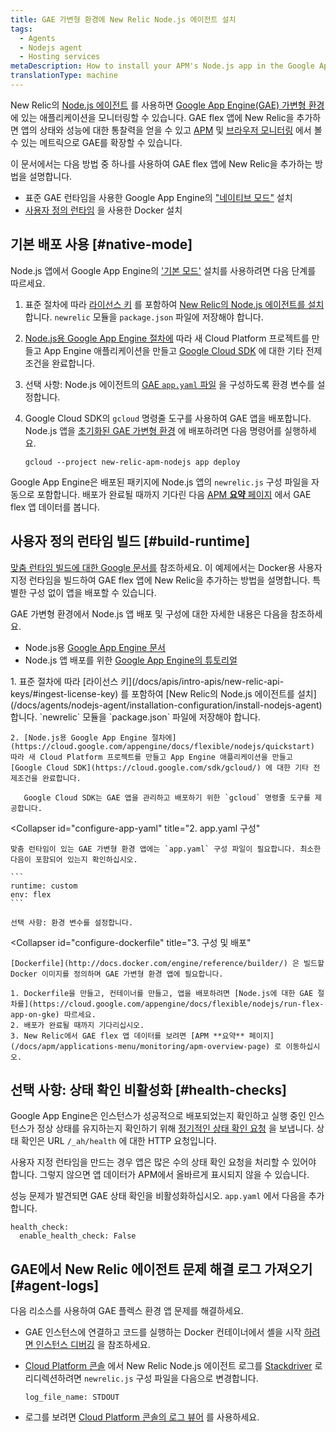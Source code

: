 ```yaml
---
title: GAE 가변형 환경에 New Relic Node.js 에이전트 설치
tags:
  - Agents
  - Nodejs agent
  - Hosting services
metaDescription: How to install your APM's Node.js app in the Google App Engine (GAE) flexible environment.
translationType: machine
---
```


New Relic의 [Node.js 에이전트](/docs/agents/nodejs-agent/getting-started/introduction-new-relic-nodejs) 를 사용하면 [Google App Engine(GAE) 가변형 환경](https://cloud.google.com/appengine/docs/flexible/nodejs/) 에 있는 애플리케이션을 모니터링할 수 있습니다. GAE flex 앱에 New Relic을 추가하면 앱의 상태와 성능에 대한 통찰력을 얻을 수 있고 [APM](/docs/apm/new-relic-apm/getting-started/introduction-new-relic-apm) 및 [브라우저 모니터링](/docs/browser/new-relic-browser/getting-started/introduction-new-relic-browser) 에서 볼 수 있는 메트릭으로 GAE를 확장할 수 있습니다.

이 문서에서는 다음 방법 중 하나를 사용하여 GAE flex 앱에 New Relic을 추가하는 방법을 설명합니다.

* 표준 GAE 런타임을 사용한 Google App Engine의 ["네이티브 모드"](/docs/accounts-partnerships/partnerships/google-cloud-platform-gcp/google-app-engine-environment#native-mode) 설치
* [사용자 정의 런타임](https://cloud.google.com/appengine/docs/flexible/custom-runtimes/about-custom-runtimes) 을 사용한 Docker 설치

## 기본 배포 사용 [#native-mode]

Node.js 앱에서 Google App Engine의 ['기본 모드'](/docs/accounts-partnerships/partnerships/google-cloud-platform-gcp/google-app-engine-environment#native-mode) 설치를 사용하려면 다음 단계를 따르세요.

1. 표준 절차에 따라 [라이선스 키](/docs/apis/intro-apis/new-relic-api-keys/#ingest-license-key) 를 포함하여 [New Relic의 Node.js 에이전트를 설치](/docs/agents/nodejs-agent/installation-configuration/install-nodejs-agent) 합니다. `newrelic` 모듈을 `package.json` 파일에 저장해야 합니다.

2. [Node.js용 Google App Engine 절차에](https://cloud.google.com/appengine/docs/flexible/nodejs/quickstart) 따라 새 Cloud Platform 프로젝트를 만들고 App Engine 애플리케이션을 만들고 [Google Cloud SDK](https://cloud.google.com/sdk/gcloud/) 에 대한 기타 전제조건을 완료합니다.

3. 선택 사항: Node.js 에이전트의 [GAE `app.yaml` 파일](https://cloud.google.com/appengine/docs/flexible/nodejs/configuring-your-app-with-app-yaml) 을 구성하도록 환경 변수를 설정합니다.

4. Google Cloud SDK의 `gcloud` 명령줄 도구를 사용하여 GAE 앱을 배포합니다. Node.js 앱을 [초기화된 GAE 가변형 환경](https://cloud.google.com/sdk/docs/initializing) 에 배포하려면 다음 명령어를 실행하세요.

   ```
   gcloud --project new-relic-apm-nodejs app deploy
   ```

Google App Engine은 배포된 패키지에 Node.js 앱의 `newrelic.js` 구성 파일을 자동으로 포함합니다. 배포가 완료될 때까지 기다린 다음 [APM **요약** 페이지](/docs/apm/applications-menu/monitoring/apm-overview-page) 에서 GAE flex 앱 데이터를 봅니다.

## 사용자 정의 런타임 빌드 [#build-runtime]

[맞춤 런타임 빌드에 대한 Google 문서를](https://cloud.google.com/appengine/docs/flexible/custom-runtimes/build) 참조하세요. 이 예제에서는 Docker용 사용자 지정 런타임을 빌드하여 GAE flex 앱에 New Relic을 추가하는 방법을 설명합니다. 특별한 구성 없이 앱을 배포할 수 있습니다.

GAE 가변형 환경에서 Node.js 앱 배포 및 구성에 대한 자세한 내용은 다음을 참조하세요.

* Node.js용 [Google App Engine 문서](https://cloud.google.com/appengine/docs/flexible/nodejs/)
* Node.js 앱 배포를 위한 [Google App Engine의 튜토리얼](https://cloud.google.com/community/tutorials/run-expressjs-on-google-app-engine)

<CollapserGroup>
  <Collapser
    id="setup-gae"
    title="1. GAE 프로젝트 설정 및 종속성 설치"
  >
    1. 표준 절차에 따라 [라이선스 키](/docs/apis/intro-apis/new-relic-api-keys/#ingest-license-key) 를 포함하여 [New Relic의 Node.js 에이전트를 설치](/docs/agents/nodejs-agent/installation-configuration/install-nodejs-agent) 합니다. `newrelic` 모듈을 `package.json` 파일에 저장해야 합니다.

    2. [Node.js용 Google App Engine 절차에](https://cloud.google.com/appengine/docs/flexible/nodejs/quickstart) 따라 새 Cloud Platform 프로젝트를 만들고 App Engine 애플리케이션을 만들고 [Google Cloud SDK](https://cloud.google.com/sdk/gcloud/) 에 대한 기타 전제조건을 완료합니다.

       Google Cloud SDK는 GAE 앱을 관리하고 배포하기 위한 `gcloud` 명령줄 도구를 제공합니다.
  </Collapser>

  <Collapser
    id="configure-app-yaml"
    title="2. app.yaml 구성"
  >
    맞춤 런타임이 있는 GAE 가변형 환경 앱에는 `app.yaml` 구성 파일이 필요합니다. 최소한 다음이 포함되어 있는지 확인하십시오.

    ```
    runtime: custom
    env: flex
    ```

    선택 사항: 환경 변수를 설정합니다.
  </Collapser>

  <Collapser
    id="configure-dockerfile"
    title="3. 구성 및 배포"
  >
    [Dockerfile](http://docs.docker.com/engine/reference/builder/) 은 빌드할 Docker 이미지를 정의하며 GAE 가변형 환경 앱에 필요합니다.

    1. Dockerfile을 만들고, 컨테이너를 만들고, 앱을 배포하려면 [Node.js에 대한 GAE 절차를](https://cloud.google.com/appengine/docs/flexible/nodejs/run-flex-app-on-gke) 따르세요.
    2. 배포가 완료될 때까지 기다리십시오.
    3. New Relic에서 GAE flex 앱 데이터를 보려면 [APM **요약** 페이지](/docs/apm/applications-menu/monitoring/apm-overview-page) 로 이동하십시오.
  </Collapser>
</CollapserGroup>

## 선택 사항: 상태 확인 비활성화 [#health-checks]

Google App Engine은 인스턴스가 성공적으로 배포되었는지 확인하고 실행 중인 인스턴스가 정상 상태를 유지하는지 확인하기 위해 [정기적인 상태 확인 요청](https://cloud.google.com/appengine/docs/flexible/go/configuring-your-app-with-app-yaml#health_checks) 을 보냅니다. 상태 확인은 URL `/_ah/health` 에 대한 HTTP 요청입니다.

사용자 지정 런타임을 만드는 경우 앱은 많은 수의 상태 확인 요청을 처리할 수 있어야 합니다. 그렇지 않으면 앱 데이터가 APM에서 올바르게 표시되지 않을 수 있습니다.

성능 문제가 발견되면 GAE 상태 확인을 비활성화하십시오. `app.yaml` 에서 다음을 추가합니다.

```
health_check:
  enable_health_check: False
```

## GAE에서 New Relic 에이전트 문제 해결 로그 가져오기 [#agent-logs]

다음 리소스를 사용하여 GAE 플렉스 환경 앱 문제를 해결하세요.

* GAE 인스턴스에 연결하고 코드를 실행하는 Docker 컨테이너에서 셸을 시작 [하려면 인스턴스 디버깅](https://cloud.google.com/appengine/docs/flexible/go/debugging-an-instance) 을 참조하세요.

* [Cloud Platform 콘솔](https://cloud.google.com/compute/docs/console) 에서 New Relic Node.js 에이전트 로그를 [Stackdriver](http://cloud.google.com/logging/docs/view/logs_viewer_v2) 로 리디렉션하려면 `newrelic.js` 구성 파일을 다음으로 변경합니다.

  ```
  log_file_name: STDOUT
  ```

* 로그를 보려면 [Cloud Platform 콘솔의 로그 뷰어](https://cloud.google.com/appengine/docs/flexible/php/writing-application-logs) 를 사용하세요.